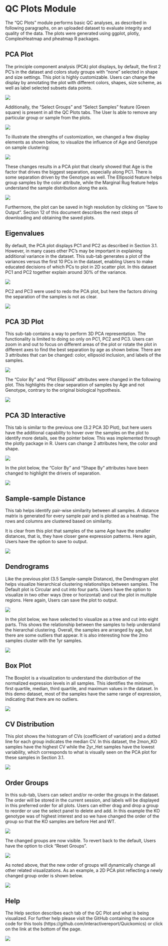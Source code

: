 # QC Plots Module

The “QC Plots” module performs basic QC analyses, as described in following paragraphs, on an uploaded dataset to evaluate integrity and quality of the data. The plots were generated using ggplot, plotly, ComplexHeatmap and pheatmap R packages.

## PCA Plot

The principle component analysis (PCA) plot displays, by default, the first 2 PC’s in the dataset and colors study groups with “none” selected in shape and size settings. This plot is highly customizable. Users can change the display by annotating the plot with different colors, shapes, size scheme, as well as label selected subsets data points.

[![](https://interactivereport.github.io/Quickomics/tutorial/Figures/FigureS3.1_1.png)](https://interactivereport.github.io/Quickomics/tutorial/Figures/FigureS3.1_1.png)

Additionally, the “Select Groups” and “Select Samples” feature (Green square) is present in all the QC Plots tabs. The User Is able to remove any particular group or sample from the plots.

[![](https://interactivereport.github.io/Quickomics/tutorial/Figures/FigureS3.1_2.png)](https://interactivereport.github.io/Quickomics/tutorial/Figures/FigureS3.1_2.png)

To illustrate the strengths of customization, we changed a few display elements as shown below, to visualize the influence of Age and Genotype on sample clustering:

[![](https://interactivereport.github.io/Quickomics/tutorial/Figures/FigureS3.1_3.png)](https://interactivereport.github.io/Quickomics/tutorial/Figures/FigureS3.1_3.png)

These changes results in a PCA plot that clearly showed that Age is the factor that drives the biggest separation, especially along PC1. There is some separation driven by the Genotype as well. The Ellipsoid feature helps group samples by the color attribute, while the Marginal Rug feature helps understand the sample distribution along the axis.

[![](https://interactivereport.github.io/Quickomics/tutorial/Figures/FigureS3.1_4.png)](https://interactivereport.github.io/Quickomics/tutorial/Figures/FigureS3.1_4.png)

Furthermore, the plot can be saved in high resolution by clicking on “Save to Output”. Section 12 of this document describes the next steps of downloading and obtaining the saved plots.

## Eigenvalues

By default, the PCA plot displays PC1 and PC2 as described in Section 3.1. However, in many cases other PC’s may be important in explaining additional variance in the dataset. This sub-tab generates a plot of the variances versus the first 10 PCs in the dataset, enabling Users to make educated decisions of which PCs to plot in 2D scatter plot. In this dataset PC1 and PC2 together explain around 30% of the variance.

[![](https://interactivereport.github.io/Quickomics/tutorial/Figures/FigureS3.2_1.png)](https://interactivereport.github.io/Quickomics/tutorial/Figures/FigureS3.2_1.png)

PC2 and PC3 were used to redo the PCA plot, but here the factors driving the separation of the samples is not as clear.

[![](https://interactivereport.github.io/Quickomics/tutorial/Figures/FigureS3.2_2.png)](https://interactivereport.github.io/Quickomics/tutorial/Figures/FigureS3.2_2.png)

## PCA 3D Plot

This sub-tab contains a way to perform 3D PCA representation. The functionality is limited to doing so only on PC1, PC2 and PC3. Users can zoom in and out to focus on different areas of the plot or rotate the plot in different axes to find the best separation by age as shown below. There are 3 attributes that can be changed: color, ellipsoid inclusion, and labels of the samples.

[![](https://interactivereport.github.io/Quickomics/tutorial/Figures/FigureS3.3_1.png)](https://interactivereport.github.io/Quickomics/tutorial/Figures/FigureS3.3_1.png)

The “Color By” and “Plot Ellipsoid” attributes were changed in the following plot. This highlights the clear separation of samples by Age and not Genotype, contrary to the original biological hypothesis.

[![](https://interactivereport.github.io/Quickomics/tutorial/Figures/FigureS3.3_2.png)](https://interactivereport.github.io/Quickomics/tutorial/Figures/FigureS3.3_2.png)

## PCA 3D Interactive

This tab is similar to the previous one (3.2 PCA 3D Plot), but here users have the additional capability to hover over the samples on the plot to identify more details, see the pointer below. This was implemented through the plotly package in R. Users can change 2 attributes here, the color and shape.

[![](https://interactivereport.github.io/Quickomics/tutorial/Figures/FigureS3.4_1.png)](https://interactivereport.github.io/Quickomics/tutorial/Figures/FigureS3.4_1.png)

In the plot below, the “Color By” and “Shape By” attributes have been changed to highlight the drivers of separation.

[![](https://interactivereport.github.io/Quickomics/tutorial/Figures/FigureS3.4_2.png)](https://interactivereport.github.io/Quickomics/tutorial/Figures/FigureS3.4_2.png)

## Sample-sample Distance

This tab helps identify pair-wise similarity between all samples. A distance matrix is generated for every sample pair and is plotted as a heatmap. The rows and columns are clustered based on similarity.

It is clear from this plot that samples of the same Age have the smaller distances, that is, they have closer gene expression patterns. Here again, Users have the option to save to output.

[![](https://interactivereport.github.io/Quickomics/tutorial/Figures/FigureS3.5_1.png)](https://interactivereport.github.io/Quickomics/tutorial/Figures/FigureS3.5_1.png)

## Dendrograms

Like the previous plot (3.5 Sample-sample Distance), the Dendrogram plot helps visualize hierarchical clustering relationships between samples. The Default plot is Circular and cut into four parts. Users have the option to visualize in two other ways (tree or horizontal) and cut the plot in multiple regions. Here again, Users can save the plot to output.

[![](https://interactivereport.github.io/Quickomics/tutorial/Figures/FigureS3.6_1.png)](https://interactivereport.github.io/Quickomics/tutorial/Figures/FigureS3.6_1.png)

In the plot below, we have selected to visualize as a tree and cut into eight parts. This shows the relationship between the samples to help understand the hierarchal clustering. Overall, the samples are arranged by age, but there are some outliers that appear. It is also interesting how the 2mo samples cluster with the 1yr samples.

[![](https://interactivereport.github.io/Quickomics/tutorial/Figures/FigureS3.6_2.png)](https://interactivereport.github.io/Quickomics/tutorial/Figures/FigureS3.6_2.png)

## Box Plot

The Boxplot is a visualization to understand the distribution of the normalized expression levels in all samples. This identifies the minimum, first quartile, median, third quartile, and maximum values in the dataset. In this demo dataset, most of the samples have the same range of expression, indicating that there are no outliers.

[![](https://interactivereport.github.io/Quickomics/tutorial/Figures/FigureS3.7_1.png)](https://interactivereport.github.io/Quickomics/tutorial/Figures/FigureS3.7_1.png)

## CV Distribution

This plot shows the histogram of CVs (coefficient of variation) and a dotted line for each group indicates the median CV. In this dataset, the 2mon_KO samples have the highest CV while the 2yr_Het samples have the lowest variability, which corresponds to what is visually seen on the PCA plot for these samples in Section 3.1.

[![](https://interactivereport.github.io/Quickomics/tutorial/Figures/FigureS3.8_1.png)](https://interactivereport.github.io/Quickomics/tutorial/Figures/FigureS3.8_1.png)

## Order Groups

In this sub-tab, Users can select and/or re-order the groups in the dataset. The order will be stored in the current session, and labels will be displayed in this preferred order for all plots. Users can either drag and drop a group to reorder or use the select panel to delete and add. In this example the KO genotype was of highest interest and so we have changed the order of the group so that the KO samples are before Het and WT.

[![](https://interactivereport.github.io/Quickomics/tutorial/Figures/FigureS3.9_1.png)](https://interactivereport.github.io/Quickomics/tutorial/Figures/FigureS3.9_1.png)

The changed groups are now visible. To revert back to the default, Users have the option to click “Reset Groups”.

[![](https://interactivereport.github.io/Quickomics/tutorial/Figures/FigureS3.9_2.png)](https://interactivereport.github.io/Quickomics/tutorial/Figures/FigureS3.9_2.png)

As noted above, that the new order of groups will dynamically change all other related visualizations. As an example, a 2D PCA plot reflecting a newly changed group order is shown below.

[![](https://interactivereport.github.io/Quickomics/tutorial/Figures/FigureS3.9_3.png)](https://interactivereport.github.io/Quickomics/tutorial/Figures/FigureS3.9_3.png)

## Help

The Help section describes each tab of the QC Plot and what is being visualized. For further help please visit the GitHub containing the source code for this tools (https://github.com/interactivereport/Quickomics) or click on the link at the bottom of the page.

[![](https://interactivereport.github.io/Quickomics/tutorial/Figures/FigureS3.10_1.png)](https://interactivereport.github.io/Quickomics/tutorial/Figures/FigureS3.10_1.png)

